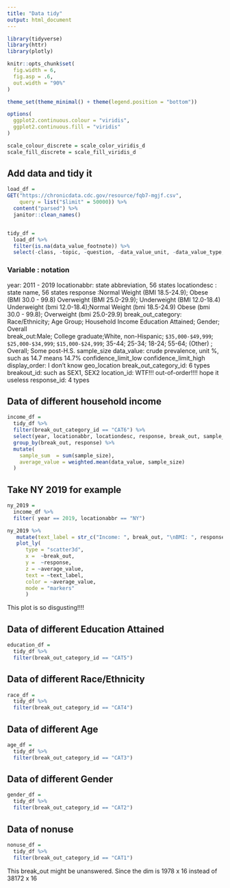 ```yaml
---
title: "Data tidy"
output: html_document
---
```


```r
library(tidyverse)
library(httr)
library(plotly)

knitr::opts_chunk$set(
  fig.width = 6,
  fig.asp = .6,
  out.width = "90%"
)

theme_set(theme_minimal() + theme(legend.position = "bottom"))

options(
  ggplot2.continuous.colour = "viridis",
  ggplot2.continuous.fill = "viridis"
)

scale_colour_discrete = scale_color_viridis_d
scale_fill_discrete = scale_fill_viridis_d
```


## Add data and tidy it

```r
load_df =
GET("https://chronicdata.cdc.gov/resource/fqb7-mgjf.csv",
    query = list("$limit" = 50000)) %>% 
  content("parsed") %>% 
  janitor::clean_names()


tidy_df = 
  load_df %>% 
  filter(is.na(data_value_footnote)) %>% 
  select(-class, -topic, -question, -data_value_unit, -data_value_type, -data_source, -data_value_footnote_symbol, -data_value_footnote, -question_id, -class_id, -topic_id, -states, -counties)
```
### Variable : notation
year: 2011 - 2019
locationabbr: state abbreviation, 56 states
locationdesc : state name, 56 states
response :Normal Weight (BMI 18.5-24.9); Obese (BMI 30.0 - 99.8)
          Overweight (BMI 25.0-29.9); Underweight (BMI 12.0-18.4)
          Underweight (bmi 12.0-18.4);Normal Weight (bmi 18.5-24.9)
          Obese (bmi 30.0 - 99.8); Overweight (bmi 25.0-29.9)
break_out_category: Race/Ethnicity; Age Group; Household Income
                    Education Attained; Gender; Overall  
break_out:Male; College graduate;White, non-Hispanic;
          `$35,000-$49,999`; `$25,000-$34,999`; `$15,000-$24,999`;
          35-44; 25-34; 18-24; 55-64; 
          (Other) ; Overall; Some post-H.S.
sample_size
data_value: crude prevalence, unit %, such as 14.7 means 14.7%
confidence_limit_low
confidence_limit_high
display_order: I don't know
geo_location
break_out_category_id: 6 types
breakout_id: such as SEX1, SEX2
location_id: WTF!!! out-of-order!!!! hope it useless
response_id: 4 types


## Data of different household income
```r
income_df = 
  tidy_df %>% 
  filter(break_out_category_id == "CAT6") %>%
  select(year, locationabbr, locationdesc, response, break_out, sample_size, data_value, confidence_limit_low, confidence_limit_high, response_id) %>% 
  group_by(break_out, response) %>%
  mutate(
    sample_sum  = sum(sample_size),
    average_value = weighted.mean(data_value, sample_size)
  ) 
```

## Take NY 2019 for example
```r
ny_2019 = 
  income_df %>% 
  filter( year == 2019, locationabbr == "NY") 

ny_2019 %>% 
   mutate(text_label = str_c("Income: ", break_out, "\nBMI: ", response, "\nCrude prevalence: ", average_value)) %>% 
   plot_ly(
      type = "scatter3d", 
      x =  ~break_out, 
      y =  ~response, 
      z = ~average_value,
      text = ~text_label,
      color = ~average_value,
      mode = "markers" 
      )
```
This plot is so disgusting!!!!

## Data of different Education Attained
```r
education_df = 
  tidy_df %>% 
  filter(break_out_category_id == "CAT5") 
```

## Data of different Race/Ethnicity
```r
race_df = 
  tidy_df %>% 
  filter(break_out_category_id == "CAT4") 
```

## Data of different Age
```r
age_df = 
  tidy_df %>% 
  filter(break_out_category_id == "CAT3") 
```

## Data of different Gender
```r
gender_df = 
  tidy_df %>% 
  filter(break_out_category_id == "CAT2") 
```

## Data of nonuse
```r
nonuse_df = 
  tidy_df %>% 
  filter(break_out_category_id == "CAT1") 
```
This break_out might be unanswered. Since the dim is 1978 x 16 instead of 38172 x 16